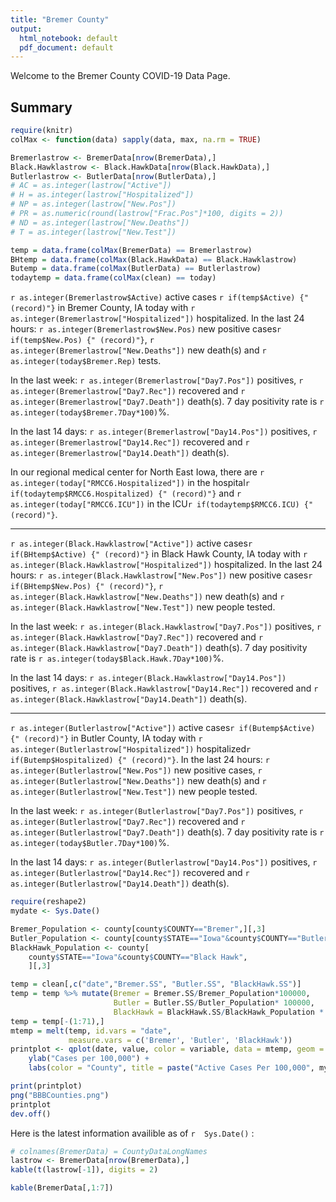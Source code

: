 ```yaml
---
title: "Bremer County"
output:
  html_notebook: default
  pdf_document: default
---
```


Welcome to the Bremer County COVID-19 Data Page.

## Summary
```r
require(knitr)
colMax <- function(data) sapply(data, max, na.rm = TRUE)

Bremerlastrow <- BremerData[nrow(BremerData),]
Black.Hawklastrow <- Black.HawkData[nrow(Black.HawkData),]
Butlerlastrow <- ButlerData[nrow(ButlerData),]
# AC = as.integer(lastrow["Active"])
# H = as.integer(lastrow["Hospitalized"])
# NP = as.integer(lastrow["New.Pos"])
# PR = as.numeric(round(lastrow["Frac.Pos"]*100, digits = 2))
# ND = as.integer(lastrow["New.Deaths"])
# T = as.integer(lastrow["New.Test"])

temp = data.frame(colMax(BremerData) == Bremerlastrow)
BHtemp = data.frame(colMax(Black.HawkData) == Black.Hawklastrow)
Butemp = data.frame(colMax(ButlerData) == Butlerlastrow)
todaytemp = data.frame(colMax(clean) == today)
```
`r as.integer(Bremerlastrow$Active)` active cases `r if(temp$Active) {" (record)"}` in Bremer County, IA today with `r as.integer(Bremerlastrow["Hospitalized"])` hospitalized. 
In the last 24 hours: `r as.integer(Bremerlastrow$New.Pos)` new positive cases`r if(temp$New.Pos) {" (record)"}`, `r as.integer(Bremerlastrow["New.Deaths"])` new death(s) and `r as.integer(today$Bremer.Rep)` tests.

In the last week: `r as.integer(Bremerlastrow["Day7.Pos"])` positives, `r as.integer(Bremerlastrow["Day7.Rec"])` recovered and `r as.integer(Bremerlastrow["Day7.Death"])` death(s). 7 day positivity rate is `r as.integer(today$Bremer.7Day*100)`%.

In the last 14 days: 
 `r as.integer(Bremerlastrow["Day14.Pos"])` positives, `r as.integer(Bremerlastrow["Day14.Rec"])` recovered and `r as.integer(Bremerlastrow["Day14.Death"])` death(s).
 
In our regional medical center for North East Iowa, there are `r as.integer(today["RMCC6.Hospitalized"])` in the hospital`r if(todaytemp$RMCC6.Hospitalized) {" (record)"}` and `r as.integer(today["RMCC6.ICU"])` in the ICU`r if(todaytemp$RMCC6.ICU) {" (record)"}`.
 
 ***
 `r as.integer(Black.Hawklastrow["Active"])` active cases`r if(BHtemp$Active) {" (record)"}` in Black Hawk County, IA today with `r as.integer(Black.Hawklastrow["Hospitalized"])` hospitalized. 
In the last 24 hours: `r as.integer(Black.Hawklastrow["New.Pos"])` new positive cases`r if(BHtemp$New.Pos) {" (record)"}`, `r as.integer(Black.Hawklastrow["New.Deaths"])` new death(s) and `r as.integer(Black.Hawklastrow["New.Test"])` new people tested.

In the last week: `r as.integer(Black.Hawklastrow["Day7.Pos"])` positives, `r as.integer(Black.Hawklastrow["Day7.Rec"])` recovered and `r as.integer(Black.Hawklastrow["Day7.Death"])` death(s). 7 day positivity rate is `r as.integer(today$Black.Hawk.7Day*100)`%.

In the last 14 days: 
 `r as.integer(Black.Hawklastrow["Day14.Pos"])` positives, `r as.integer(Black.Hawklastrow["Day14.Rec"])` recovered and `r as.integer(Black.Hawklastrow["Day14.Death"])` death(s).
 
 ***
 `r as.integer(Butlerlastrow["Active"])` active cases`r if(Butemp$Active) {" (record)"}` in Butler County, IA today with `r as.integer(Butlerlastrow["Hospitalized"])` hospitalized`r if(Butemp$Hospitalized) {" (record)"}`. 
In the last 24 hours: `r as.integer(Butlerlastrow["New.Pos"])` new positive cases, `r as.integer(Butlerlastrow["New.Deaths"])` new death(s) and `r as.integer(Butlerlastrow["New.Test"])` new people tested.

In the last week: `r as.integer(Butlerlastrow["Day7.Pos"])` positives, `r as.integer(Butlerlastrow["Day7.Rec"])` recovered and `r as.integer(Butlerlastrow["Day7.Death"])` death(s). 7 day positivity rate is `r as.integer(today$Butler.7Day*100)`%.

In the last 14 days: 
 `r as.integer(Butlerlastrow["Day14.Pos"])` positives, `r as.integer(Butlerlastrow["Day14.Rec"])` recovered and `r as.integer(Butlerlastrow["Day14.Death"])` death(s).


```r
require(reshape2)
mydate <- Sys.Date()

Bremer_Population <- county[county$COUNTY=="Bremer",][,3]
Butler_Population <- county[county$STATE=="Iowa"&county$COUNTY=="Butler",][,3]
BlackHawk_Population <- county[
    county$STATE=="Iowa"&county$COUNTY=="Black Hawk",
    ][,3]

temp = clean[,c("date","Bremer.SS", "Butler.SS", "BlackHawk.SS")]
temp = temp %>% mutate(Bremer = Bremer.SS/Bremer_Population*100000,
                       Butler = Butler.SS/Butler_Population* 100000,
                       BlackHawk = BlackHawk.SS/BlackHawk_Population * 100000)
temp = temp[-(1:71),]
mtemp = melt(temp, id.vars = "date", 
             measure.vars = c('Bremer', 'Butler', 'BlackHawk'))
printplot <- qplot(date, value, color = variable, data = mtemp, geom = c("point", "smooth")) +
    ylab("Cases per 100,000") +
    labs(color = "County", title = paste("Active Cases Per 100,000", mydate))

print(printplot)
png("BBBCounties.png")
printplot
dev.off()
```


Here is the latest information availible as of `r  Sys.Date()` :
```r
# colnames(BremerData) = CountyDataLongNames
lastrow <- BremerData[nrow(BremerData),]
kable(t(lastrow[-1]), digits = 2)
```

```r
kable(BremerData[,1:7])
```


